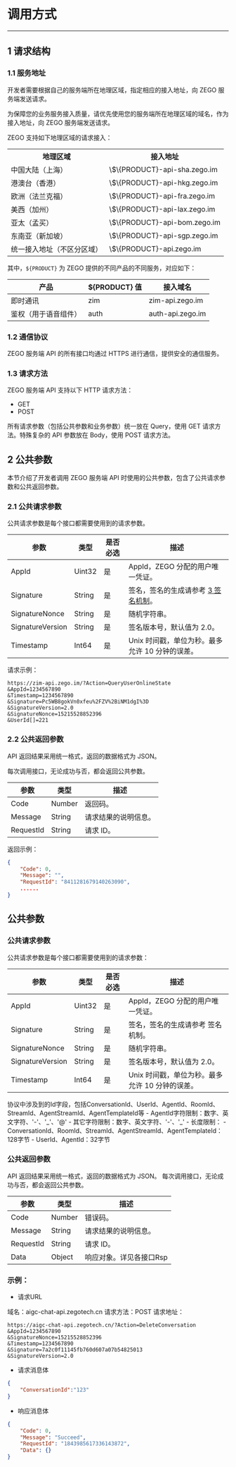 # 调用方式
---

## 1 请求结构


### 1.1 服务地址

开发者需要根据自己的服务端所在地理区域，指定相应的接入地址，向 ZEGO 服务端发送请求。

<Warning title="注意">

为保障您的业务服务接入质量，请优先使用您的服务端所在地理区域的域名，作为接入地址，向 ZEGO 服务端发送请求。  
</Warning>

ZEGO 支持如下地理区域的请求接入：

<table>
<tbody><tr>
<th>地理区域</th>
<th>接⼊地址</th>
</tr>
<tr>
<td>中国⼤陆（上海）</td>
<td>\$\{PRODUCT}-api-sha.zego.im</td>
</tr>
<tr>
<td>港澳台（⾹港）</td>
<td>\$\{PRODUCT}-api-hkg.zego.im</td>
</tr>
<tr>
<td>欧洲（法兰克福）</td>
<td>\$\{PRODUCT}-api-fra.zego.im</td>
</tr>
<tr>
<td>美⻄（加州）</td>
<td>\$\{PRODUCT}-api-lax.zego.im</td>
</tr>
<tr>
<td>亚太（孟买）</td>
<td>\$\{PRODUCT}-api-bom.zego.im</td>
</tr>
<tr>
<td>东南亚（新加坡）</td>
<td>\$\{PRODUCT}-api-sgp.zego.im</td>
</tr>
<tr>
<td>统一接入地址（不区分区域）</td>
<td>\$\{PRODUCT}-api.zego.im</td>
</tr>
</tbody></table>




其中，`${PRODUCT}` 为 ZEGO 提供的不同产品的不同服务，对应如下：

| 产品 | \$\{PRODUCT} 值 | 接入域名 |
|-|-|-|
| 即时通讯 | zim | zim-api.zego.im |
| 鉴权（用于语音组件） | auth | auth-api.zego.im |


### 1.2 通信协议

ZEGO 服务端 API 的所有接口均通过 HTTPS 进行通信，提供安全的通信服务。

### 1.3 请求方法

ZEGO 服务端 API 支持以下 HTTP 请求方法：

- GET
- POST


<Note title="说明">

所有请求参数（包括公共参数和业务参数）统⼀放在 Query，使⽤ GET 请求方法。特殊复杂的 API 参数放在 Body，使用 POST 请求方法。
</Note>


## 2 公共参数


本节介绍了开发者调用 ZEGO 服务端 API 时使用的公共参数，包含了公共请求参数和公共返回参数。

### 2.1 公共请求参数

公共请求参数是每个接口都需要使用到的请求参数。

<table>
<thead>
  <tr>
    <th>参数</th>
    <th>类型</th>
    <th>是否必选</th>
    <th>描述</th>
  </tr>
</thead>
<tbody>
  <tr>
    <td>AppId</td>
    <td>Uint32</td>
    <td>是</td>
    <td>AppId，ZEGO 分配的用户唯一凭证。</td>
  </tr>
  <tr>
    <td>Signature</td>
    <td>String</td>
    <td>是</td>
    <td>签名，签名的生成请参考 <a href="#3-签名机制">3 签名机制</a>。</td>
  </tr>
  <tr>
    <td>SignatureNonce</td>
    <td>String</td>
    <td>是</td>
    <td>随机字符串。</td>
  </tr>
  <tr>
    <td>SignatureVersion</td>
    <td>String</td>
    <td>是</td>
    <td>签名版本号，默认值为 2.0。</td>
  </tr>
  <tr>
    <td>Timestamp</td>
    <td>Int64</td>
    <td>是</td>
    <td>Unix 时间戳，单位为秒。最多允许 10 分钟的误差。</td>
  </tr>
</tbody>
</table>



请求示例：

```
https://zim-api.zego.im/?Action=QueryUserOnlineState
&AppId=1234567890
&Timestamp=1234567890
&Signature=Pc5WB8gokVn0xfeu%2FZV%2BiNM1dgI%3D
&SignatureVersion=2.0
&SignatureNonce=15215528852396
&UserId[]=221
```


### 2.2 公共返回参数

API 返回结果采用统一格式，返回的数据格式为 JSON。

每次调用接口，无论成功与否，都会返回公共参数。

<table>
<thead>
  <tr>
    <th>参数</th>
    <th>类型</th>
    <th>描述</th>
  </tr>
</thead>
<tbody>
  <tr>
    <td>Code</td>
    <td>Number</td>
    <td>返回码。</td>
  </tr>
  <tr>
    <td>Message</td>
    <td>String</td>
    <td>请求结果的说明信息。</td>
  </tr>
  <tr>
    <td>RequestId</td>
    <td>String</td>
    <td>请求 ID。</td>
  </tr>
</tbody>
</table>


返回示例：

```json
{
    "Code": 0,
    "Message": "",
    "RequestId": "8411281679140263090",
    ......
}
```



## 公共参数

### 公共请求参数

公共请求参数是每个接口都需要使用到的请求参数：

<table>
<thead>
  <tr>
    <th>参数</th>
    <th>类型</th>
    <th>是否必选</th>
    <th>描述</th>
  </tr>
</thead>
<tbody>
  <tr>
    <td>AppId</td>
    <td>Uint32</td>
    <td>是</td>
    <td>AppId，ZEGO 分配的用户唯一凭证。</td>
  </tr>
  <tr>
    <td>Signature</td>
    <td>String</td>
    <td>是</td>
    <td>签名，签名的生成请参考 签名机制。</td>
  </tr>
  <tr>
    <td>SignatureNonce</td>
    <td>String</td>
    <td>是</td>
    <td>随机字符串。</td>
  </tr>
  <tr>
    <td>SignatureVersion</td>
    <td>String</td>
    <td>是</td>
    <td>签名版本号，默认值为 2.0。</td>
  </tr>
  <tr>
    <td>Timestamp</td>
    <td>Int64</td>
    <td>是</td>
    <td>Unix 时间戳，单位为秒。最多允许 10 分钟的误差。</td>
  </tr>
</tbody>
</table>

<Note title="说明">
协议中涉及到的Id字段，包括ConversationId、UserId、AgentId、RoomId、StreamId、AgentStreamId、AgentTemplateId等
- AgentId字符限制：数字、英文字符、'-'、'_'、'@'
- 其它字符限制：数字、英文字符、'-'、'_'
- 长度限制：
  - ConversationId、RoomId、StreamId、AgentStreamId、AgentTemplateId：128字节
  - UserId、AgentId：32字节
</Note>


### 公共返回参数

API 返回结果采用统一格式，返回的数据格式为 JSON。
每次调用接口，无论成功与否，都会返回公共参数。

<table>
<thead>
  <tr>
    <th>参数</th>
    <th>类型</th>
    <th>描述</th>
  </tr>
</thead>
<tbody>
  <tr>
    <td>Code</td>
    <td>Number</td>
    <td>错误码。</td>
  </tr>
  <tr>
    <td>Message</td>
    <td>String</td>
    <td>请求结果的说明信息。</td>
  </tr>
  <tr>
    <td>RequestId</td>
    <td>String</td>
    <td>请求 ID。</td>
  </tr>
  <tr>
    <td>Data</td>
    <td>Object</td>
    <td>响应对象。详见各接口Rsp</td>
  </tr>
</tbody>
</table>


### 示例：

- 请求URL

域名：aigc-chat-api.zegotech.cn
请求方法：POST
请求地址：
```
https://aigc-chat-api.zegotech.cn/?Action=DeleteConversation
&AppId=1234567890
&SignatureNonce=15215528852396
&Timestamp=1234567890
&Signature=7a2c0f11145fb760d607a07b54825013
&SignatureVersion=2.0
```


- 请求消息体

```json
{
    "ConversationId":"123"
}
```

- 响应消息体

```json
{
    "Code": 0,
    "Message": "Succeed",
    "RequestId": "1843985617336143872",
    "Data": {}
}
```
